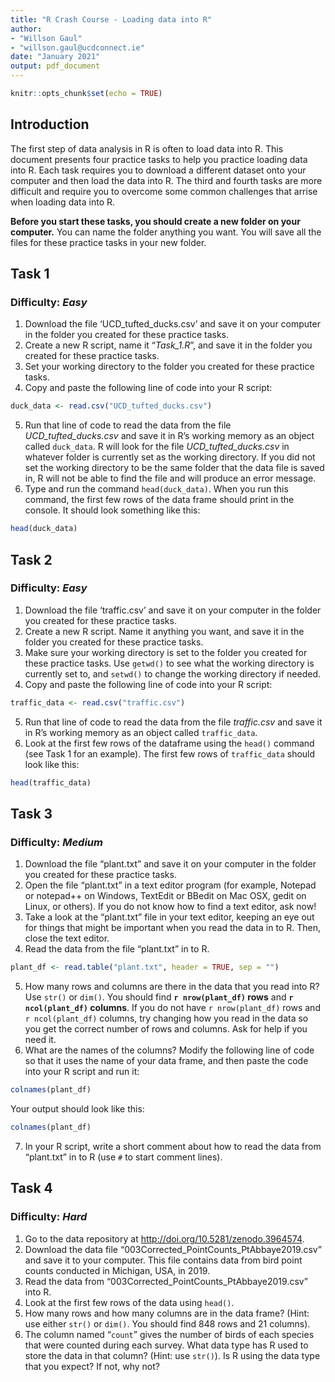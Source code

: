 ```yaml
---
title: "R Crash Course - Loading data into R"
author:
- "Willson Gaul"
- "willson.gaul@ucdconnect.ie"
date: "January 2021"
output: pdf_document
---
```


```r
knitr::opts_chunk$set(echo = TRUE)
```

## Introduction
The first step of data analysis in R is often to load data into R.  This document presents four practice tasks to help you practice loading data into R.  Each task requires you to download a different dataset onto your computer and then load the data into R.  The third and fourth tasks are more difficult and require you to overcome some common challenges that arrise when loading data into R.

**Before you start these tasks, you should create a new folder on your computer.**  You can name the folder anything you want.  You will save all the files for these practice tasks in your new folder.  

## Task 1
### Difficulty: *Easy*
1) Download the file 'UCD_tufted_ducks.csv' and save it on your computer in the folder you created for these practice tasks.
2) Create a new R script, name it "*Task_1.R*", and save it in the folder you created for these practice tasks.
3) Set your working directory to the folder you created for these practice tasks.
4) Copy and paste the following line of code into your R script:
```r
duck_data <- read.csv("UCD_tufted_ducks.csv")
```
5) Run that line of code to read the data from the file *UCD_tufted_ducks.csv* and save it in R's working memory as an object called `duck_data`. R will look for the file *UCD_tufted_ducks.csv* in whatever folder is currently set as the working directory.  If you did not set the working directory to be the same folder that the data file is saved in, R will not be able to find the file and will produce an error message.
6) Type and run the command `head(duck_data)`.  When you run this command, the first few rows of the data frame should print in the console.  It should look something like this:
```r
head(duck_data)
```


## Task 2
### Difficulty: *Easy*
1) Download the file 'traffic.csv' and save it on your computer in the folder you created for these practice tasks.
2) Create a new R script. Name it anything you want, and save it in the folder you created for these practice tasks.
3) Make sure your working directory is set to the folder you created for these practice tasks. Use `getwd()` to see what the working directory is currently set to, and `setwd()` to change the working directory if needed.
4) Copy and paste the following line of code into your R script:
```r
traffic_data <- read.csv("traffic.csv")
```
5) Run that line of code to read the data from the file *traffic.csv* and save it in R's working memory as an object called `traffic_data`.
6) Look at the first few rows of the dataframe using the `head()` command (see Task 1 for an example).  The first few rows of `traffic_data` should look like this:
```r
head(traffic_data)
```


## Task 3
### Difficulty: *Medium*
1) Download the file "plant.txt" and save it on your computer in the folder you created for these practice tasks.
2) Open the file "plant.txt" in a text editor program (for example, Notepad or notepad++ on Windows, TextEdit or BBedit on Mac OSX, gedit on Linux, or others).  If you do not know how to find a text editor, ask now!
3) Take a look at the "plant.txt" file in your text editor, keeping an eye out for things that might be important when you read the data in to R.  Then, close the text editor.
4) Read the data from the file "plant.txt" in to R. 
```r
plant_df <- read.table("plant.txt", header = TRUE, sep = "")
```
5) How many rows and columns are there in the data that you read into R? Use `str()` or `dim()`.  You should find **`r nrow(plant_df)` rows** and **`r ncol(plant_df)` columns**.  If you do not have `r nrow(plant_df)` rows and `r ncol(plant_df)` columns, try changing how you read in the data so you get the correct number of rows and columns.  Ask for help if you need it.
6) What are the names of the columns?  Modify the following line of code so that it uses the name of your data frame, and then paste the code into your R script and run it:
```r
colnames(plant_df)
```
Your output should look like this:
```r
colnames(plant_df)
```
7) In your R script, write a short comment about how to read the data from "plant.txt" in to R (use `#` to start comment lines).

## Task 4
### Difficulty: *Hard*
1) Go to the data repository at [http://doi.org/10.5281/zenodo.3964574](http://doi.org/10.5281/zenodo.3964574).
2) Download the data file "003Corrected_PointCounts_PtAbbaye2019.csv" and save it to your computer.  This file contains data from bird point counts conducted in Michigan, USA, in 2019.
3) Read the data from "003Corrected_PointCounts_PtAbbaye2019.csv" into R.
4) Look at the first few rows of the data using `head()`.
5) How many rows and how many columns are in the data frame? (Hint: use either `str()` or `dim()`.  You should find 848 rows and 21 columns).
6) The column named "`count`" gives the number of birds of each species that were counted during each survey.  What data type has R used to store the data in that column? (Hint: use `str()`).  Is R using the data type that you expect?  If not, why not?   

